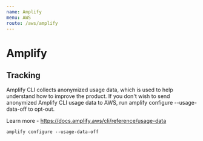 ```yaml
---
name: Amplify
menu: AWS
route: /aws/amplify
---
```


# Amplify

## Tracking

Amplify CLI collects anonymized usage data, which is used to help understand
how to improve the product. If you don't wish to send anonymized Amplify CLI
usage data to AWS, run amplify configure --usage-data-off to opt-out.

Learn more - https://docs.amplify.aws/cli/reference/usage-data

```
amplify configure --usage-data-off
```
